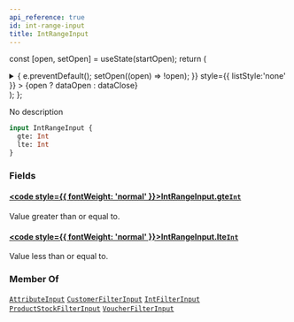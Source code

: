 ```yaml
---
api_reference: true
id: int-range-input
title: IntRangeInput
---
```






const [open, setOpen] = useState(startOpen);
return (
<details {...(open ? { open: true } : {})} className="details" style={{ border:'none', boxShadow:'none', background:'var(--ifm-background-color)' }}>
<summary
onClick={(e) => {
e.preventDefault();
setOpen((open) => !open);
}}
style={{ listStyle:'none' }} >
{open ? dataOpen : dataClose}
</summary>
{open && children}
</details>
);
};

No description

```graphql
input IntRangeInput {
  gte: Int
  lte: Int
}
```

### Fields

#### [<code style={{ fontWeight: 'normal' }}>IntRangeInput.<b>gte</b></code>](#)<Bullet />[`Int`](../../../api-reference/miscellaneous/scalars/int.mdx) <Badge class="badge badge--secondary" text="scalar"/> <Badge class="badge badge--secondary" text="miscellaneous"/>

Value greater than or equal to.

#### [<code style={{ fontWeight: 'normal' }}>IntRangeInput.<b>lte</b></code>](#)<Bullet />[`Int`](../../../api-reference/miscellaneous/scalars/int.mdx) <Badge class="badge badge--secondary" text="scalar"/> <Badge class="badge badge--secondary" text="miscellaneous"/>

Value less than or equal to.

### Member Of

[`AttributeInput`](../../../api-reference/attributes/inputs/attribute-input.mdx) <Badge class="badge badge--secondary" text="input"/><Bullet />[`CustomerFilterInput`](../../../api-reference/users/inputs/customer-filter-input.mdx) <Badge class="badge badge--secondary" text="input"/><Bullet />[`IntFilterInput`](../../../api-reference/miscellaneous/inputs/int-filter-input.mdx) <Badge class="badge badge--secondary" text="input"/><Bullet />[`ProductStockFilterInput`](../../../api-reference/products/inputs/product-stock-filter-input.mdx) <Badge class="badge badge--secondary" text="input"/><Bullet />[`VoucherFilterInput`](../../../api-reference/discounts/inputs/voucher-filter-input.mdx) <Badge class="badge badge--secondary" text="input"/>
